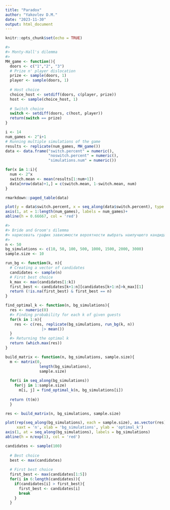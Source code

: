 ```yaml
---
title: "Paradox"
author: "Yakovlev D.M."
date: "2023-11-30"
output: html_document
---
```


```r
knitr::opts_chunk$set(echo = TRUE)
```

```r
#>
#> Monty-Hall's dilemma
#>
MH_game <- function(){
  doors <- c("1","2", "3")
  # Prize n' player dislocation
  prize <- sample(doors, 1)
  player <- sample(doors, 1)
  
  # Host choice
  choice_host <- setdiff(doors, c(player, prize))
  host <- sample(choice_host, 1)
  
  # Switch choice
  switch <- setdiff(doors, c(host, player))
  return(switch == prize)
}

i <- 14
num_games <- 2^i+1
# Running multiple simulations of the game
results <- replicate(num_games, MH_game())
data <- data.frame("switch.percent" = numeric(), 
                   "noswitch.percent" = numeric(), 
                   "simulations.num" = numeric())

for(x in 1:i){
  num <- 2^x
  switch.mean <- mean(results[1:num+1])
  data[nrow(data)+1,] = c(switch.mean, 1-switch.mean, num)
}

rmarkdown::paged_table(data)

plot(y = data$switch.percent, x = seq_along(data$switch.percent), type = "l", xaxt="n")+
axis(1, at = 1:length(num_games), labels = num_games)+
abline(h = 0.66667, col = 'red')
```

```r
#>
#> Bride and Groom's dilemma
#> нарисовать график зависимости вероятности выбрать наилучшего кандидата в задаче о невесте от количества просмотренных на первом этапе кандидатов (мы сначала смотрим k кандидатов, а потом выбираем первого, который лучше всех просмотренных)
#>
n <- 50
bg_simulations <- c(10, 50, 100, 500, 1000, 1500, 2000, 3000)
sample.size <- 10
```

```r
run_bg <- function(k, n){
  # Creating a vector of candidates
  candidates <- sample(n)
  # First best choice
  k_max <- max(candidates[1:k])
  first_best <- candidates[k+1:n][candidates[k+1:n]>k_max][1]
  return (!is.na(first_best) & first_best == n)
}

find_optimal_k <- function(n, bg_simulations){
  res <- numeric(0)
  #> Finding probability for each k of given guests
  for(k in 1:n){
    res <- c(res, replicate(bg_simulations, run_bg(k, n))
                |> mean())
  }
  #> Returning the optimal k
  return (which.max(res))
}

build_matrix <- function(n, bg_simulations, sample.size){
  m <- matrix(0, 
               length(bg_simulations), 
               sample.size)
  
  for(i in seq_along(bg_simulations))
    for(j in 1:sample.size)
      m[i, j] = find_optimal_k(n, bg_simulations[i])
  
  return (t(m))
  }
```

```r
res <- build_matrix(n, bg_simulations, sample.size)
```

```r
plot(rep(seq_along(bg_simulations), each = sample.size), as.vector(res),
     xaxt = 'n', xlab = 'bg_simulations', ylab = 'optimal_k')
axis(1, at = seq_along(bg_simulations), labels = bg_simulations)
abline(h = n/exp(1), col = 'red')
```

```r
candidates <- sample(100)
  
  # Best choice
  best <- max(candidates)
  
  # First best choice
  first_best <- max(candidates[1:5])
  for(i in 6:length(candidates)){
    if(candidates[i] > first_best){
      first_best <- candidates[i]
      break 
    }
  }
```